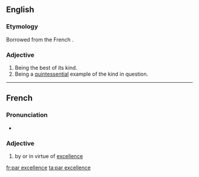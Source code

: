 ==English==

===Etymology===
Borrowed from the French {{term|par excellence||by excellence|lang=fr}}.

===Adjective===
{{en-adv|-|sg=[[par]] [[excellence]]}}

# Being the best of its kind.
# Being a [[quintessential]] example of the kind in question.

----

==French==

===Pronunciation===
* {{IPA|lang=fr|/paʁ ɛk.sɛ.lɑ̃s/}}

===Adjective===
{{fr-adv|sg=[[par]] [[excellence]]}}

# by or in virtue of [[excellence]]

[[fr:par excellence]]
[[ta:par excellence]]